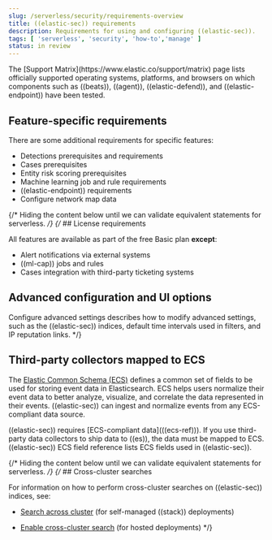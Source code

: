```yaml
---
slug: /serverless/security/requirements-overview
title: ((elastic-sec)) requirements
description: Requirements for using and configuring ((elastic-sec)).
tags: [ 'serverless', 'security', 'how-to','manage' ]
status: in review
---
```


<DocBadge template="technical preview" />
The [Support Matrix](https://www.elastic.co/support/matrix) page lists officially
supported operating systems, platforms, and browsers on which components such as ((beats)), ((agent)), ((elastic-defend)), and ((elastic-endpoint)) have been tested.

<div id="node-role-requirements"></div>

## Feature-specific requirements

There are some additional requirements for specific features:

* <DocLink slug="/serverless/security/detections-requirements">Detections prerequisites and requirements</DocLink>
* <DocLink slug="/serverless/security/cases-requirements">Cases prerequisites</DocLink>
* <DocLink slug="/serverless/security/ers-requirements">Entity risk scoring prerequisites</DocLink>
* <DocLink slug="/serverless/security/ml-requirements">Machine learning job and rule requirements</DocLink>
* <DocLink slug="/serverless/security/elastic-endpoint-deploy-reqs">((elastic-endpoint)) requirements</DocLink>
* <DocLink slug="/serverless/security/conf-map-ui">Configure network map data</DocLink>

{/* Hiding the content below until we can validate equivalent statements for serverless. */}
{/* ## License requirements

All features are available as part of the free Basic plan **except**:

* <DocLink slug="/serverless/security/rules-create" section="set-up-alert-notifications-optional">Alert notifications via external systems</DocLink>
* <DocLink slug="/serverless/security/machine-learning">((ml-cap)) jobs and rules</DocLink>
* <DocLink slug="/serverless/security/cases-settings">Cases integration with third-party ticketing
    systems</DocLink>

## Advanced configuration and UI options

<DocLink slug="/serverless/security/advanced-settings">Configure advanced settings</DocLink> describes how to modify advanced settings, such as the
((elastic-sec)) indices, default time intervals used in filters, and IP reputation
links. */}

## Third-party collectors mapped to ECS

The [Elastic Common Schema (ECS)](((ecs-ref))) defines a common set of fields to be used for storing event data in Elasticsearch. ECS helps users normalize their event data
to better analyze, visualize, and correlate the data represented in their
events. ((elastic-sec)) can ingest and normalize events from any ECS-compliant data source.

<DocCallOut title="Important" color="warning">
((elastic-sec)) requires [ECS-compliant data](((ecs-ref))). If you use third-party data collectors to ship data to ((es)), the data must be mapped to ECS. <DocLink slug="/serverless/security/siem-field-reference">((elastic-sec)) ECS field reference</DocLink> lists ECS fields used in ((elastic-sec)).
</DocCallOut>

{/* Hiding the content below until we can validate equivalent statements for serverless. */}
{/* ## Cross-cluster searches

For information on how to perform cross-cluster searches on ((elastic-sec))
indices, see:

* [Search across cluster](((ref))/modules-cross-cluster-search.html)
    (for self-managed ((stack)) deployments)

* [Enable cross-cluster search](((cloud))/ec-enable-ccs.html) (for hosted deployments) */}

